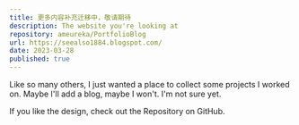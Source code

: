 ```yaml
---
title: 更多内容补充迁移中，敬请期待
description: The website you're looking at
repository: ameureka/PortfolioBlog
url: https://seealso1884.blogspot.com/
date: 2023-03-28
published: true
---
```



Like so many others, I just wanted a place to collect some projects I worked on. Maybe I'll add a blog, maybe I won't. I'm not sure yet.

If you like the design, check out the Repository on GitHub.


